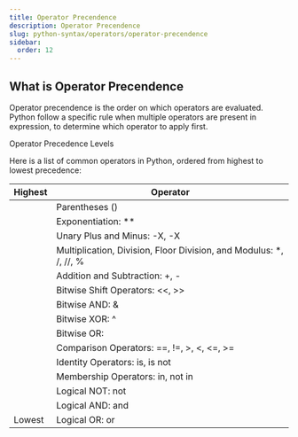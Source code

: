 ```yaml
---
title: Operator Precendence
description: Operator Precendence
slug: python-syntax/operators/operator-precendence
sidebar:
  order: 12
---
```


## What is Operator Precendence

Operator precendence is the order on which operators are evaluated. Python follow a specific rule when multiple operators are present in expression, to determine which operator to apply first.

Operator Precedence Levels

Here is a list of common operators in Python, ordered from highest to lowest precedence:

| Highest | Operator                                                                    |
| ------- | --------------------------------------------------------------------------- |
|         | Parentheses ()                                                              |
|         | Exponentiation: **                                                          |
|         | Unary Plus and Minus:  -X, -X                                               |
|         | Multiplication, Division, Floor Division, and Modulus: *, /, //, %          |
|         | Addition and Subtraction:  +, -                                             |
|         | Bitwise Shift Operators:  &lt;&lt;, &gt;&gt;                                |
|         | Bitwise AND: &                                                              |
|         | Bitwise XOR: ^                                                              |
|         | Bitwise OR:  |                                                              |
|         | Comparison Operators:  ==, !=, &gt;, &lt;, &lt;=, &gt;=                     |
|         | Identity Operators: is, is not                                              |
|         | Membership Operators: in, not in                                            |
|         | Logical NOT: not                                                            |
|         | Logical AND: and                                                            |
|  Lowest | Logical OR: or                                                              |





